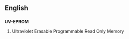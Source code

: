 ==English==
==={{abbreviation}}===
'''UV-EPROM'''

#Ultraviolet Erasable Programmable Read Only Memory